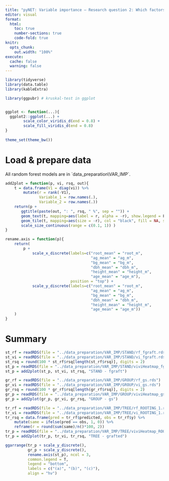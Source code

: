 ```yaml
---
title: "pyNET: Variable importance – Research question 2: Which factors determine the network structure?"
editor: visual
format: 
  html:
    toc: true
    number-sections: true
    code-fold: true
knitr:
  opts_chunk:
    out.width: "100%"
execute: 
  cache: false
  warning: false
---
```


```r
library(tidyverse)
library(data.table)
library(kableExtra)

library(ggpubr) # kruskal-test in ggplot


ggplot <- function(...){
  ggplot2::ggplot(...) + 
        scale_color_viridis_d(end = 0.8) +
        scale_fill_viridis_d(end = 0.8)
}
    
theme_set(theme_bw())
```

# Load & prepare data

All random forest models are in \`data_preparation\\VAR_IMP\`.

```r
add2plot = function(p, vi, rsq, out){
    t = data.frame(V1 = diag(vi)) %>% 
        mutate(r = rank(-V1),
               Variable_1 = row.names(.),
               Variable_2 = row.names(.))
    return(p +
       ggtitle(paste(out, ": ", rsq, " %", sep = "")) +
       geom_text(t, mapping=aes(label = r, alpha = -r), show.legend = F) +
       geom_tile(t, mapping=aes(size = -r), col = "black", fill = NA, show.legend = F) +
       scale_size_continuous(range = c(0.1, 1)) )
}

rename.axis = function(p){
    return(
        p +
            scale_x_discrete(labels=c("root_mean" = "root_m",
                                      "ag_mean" = "ag_m",
                                      "bg_mean" = "bg_m",
                                      "dbh_mean" = "dbh_m",
                                      "height_mean" = "height_m",
                                      "age_mean" = "age_m"),
                             position = "top") +
            scale_y_discrete(labels=c("root_mean" = "root_m",
                                      "ag_mean" = "ag_m",
                                      "bg_mean" = "bg_m",
                                      "dbh_mean" = "dbh_m",
                                      "height_mean" = "height_m",
                                      "age_mean" = "age_m"))
    )
}
```


# Summary

```r
st_rf = readRDS(file = "../data_preparation/VAR_IMP/STAND/rf_fgraft.rds")
st_vi = readRDS(file = "../data_preparation/VAR_IMP/STAND/vi_fgraft.rds")
st_rsq = round(100 * st_rf$rsq[length(st_rf$rsq)], digits = 2)
st_p = readRDS(file = "../data_preparation/VAR_IMP/STAND/viviHeatmap_fgraft.rds")
st_p = add2plot(st_p, st_vi, st_rsq, "STAND - fgraft")

gr_rf = readRDS(file = "../data_preparation/VAR_IMP/GROUP/rf_gs.rds")
gr_vi = readRDS(file = "../data_preparation/VAR_IMP/GROUP/vi_gs.rds")
gr_rsq = round(100 * gr_rf$rsq[length(gr_rf$rsq)], digits = 2)
gr_p = readRDS(file = "../data_preparation/VAR_IMP/GROUP/viviHeatmap_gs.rds")
gr_p = add2plot(gr_p, gr_vi, gr_rsq, "GROUP - gs")

tr_rf = readRDS(file = "../data_preparation/VAR_IMP/TREE/rf_ROOTING_1.rds")
tr_vi = readRDS(file = "../data_preparation/VAR_IMP/TREE/vi_ROOTING_1.rds")
tr_rsq = data.frame(pred = tr_rf$predicted, obs = tr_rf$y) %>% 
    mutate(same = ifelse(pred == obs, 1, 0)) %>% 
    reframe(r = round(sum(same)/n()*100, 2))
tr_p = readRDS(file = "../data_preparation/VAR_IMP/TREE/viviHeatmap_ROOTING_1.rds")
tr_p = add2plot(tr_p, tr_vi, tr_rsq, "TREE - grafted")

ggarrange(tr_p + scale_y_discrete(), 
          gr_p + scale_y_discrete(), 
          rename.axis(st_p), ncol = 3,
          common.legend = T,
          legend = "bottom",
          labels = c("(a)", "(b)", "(c)"),
          align = "hv")

```

